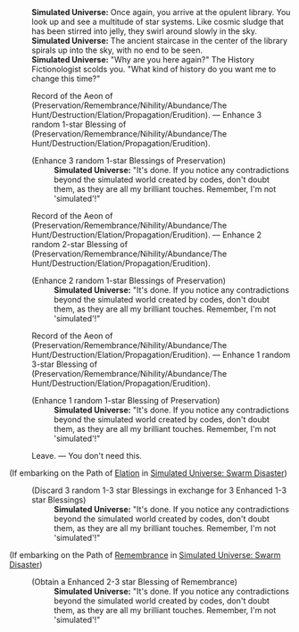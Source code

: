 {{Dialogue Start}}
:'''Simulated Universe:''' Once again, you arrive at the opulent library. You look up and see a multitude of star systems. Like cosmic sludge that has been stirred into jelly, they swirl around slowly in the sky.
:'''Simulated Universe:''' The ancient staircase in the center of the library spirals up into the sky, with no end to be seen.
:'''Simulated Universe:''' "Why are you here again?" The History Fictionologist scolds you. "What kind of history do you want me to change this time?"
:{{DIcon|Star}} Record of the Aeon of (Preservation/Remembrance/Nihility/Abundance/The Hunt/Destruction/Elation/Propagation/Erudition). &mdash; Enhance 3 random 1-star Blessing of (Preservation/Remembrance/Nihility/Abundance/The Hunt/Destruction/Elation/Propagation/Erudition).
:;(Enhance 3 random 1-star Blessings of Preservation)
::'''Simulated Universe:''' "It's done. If you notice any contradictions beyond the simulated world created by codes, don't doubt them, as they are all my brilliant touches. Remember, I'm not 'simulated'!"
:{{DIcon|Star}} Record of the Aeon of (Preservation/Remembrance/Nihility/Abundance/The Hunt/Destruction/Elation/Propagation/Erudition). &mdash; Enhance 2 random 2-star Blessing of (Preservation/Remembrance/Nihility/Abundance/The Hunt/Destruction/Elation/Propagation/Erudition).
:;(Enhance 2 random 1-star Blessings of Preservation)
::'''Simulated Universe:''' "It's done. If you notice any contradictions beyond the simulated world created by codes, don't doubt them, as they are all my brilliant touches. Remember, I'm not 'simulated'!"
:{{DIcon|Star}} Record of the Aeon of (Preservation/Remembrance/Nihility/Abundance/The Hunt/Destruction/Elation/Propagation/Erudition). &mdash; Enhance 1 random 3-star Blessing of (Preservation/Remembrance/Nihility/Abundance/The Hunt/Destruction/Elation/Propagation/Erudition).
:;(Enhance 1 random 1-star Blessing of Preservation)
::'''Simulated Universe:''' "It's done. If you notice any contradictions beyond the simulated world created by codes, don't doubt them, as they are all my brilliant touches. Remember, I'm not 'simulated'!"
:{{DIcon|Star}} Leave. &mdash; You don't need this.
;(If embarking on the Path of [[Simulated Universe: Swarm Disaster/Paths#Elation|Elation]] in [[Simulated Universe: Swarm Disaster]])
:{{SU Special Dialogue|Elation|Let Elation override the other records!|Turn 3 random Blessings into random Enhanced Blessings.}}
:;(Discard 3 random 1-3 star Blessings in exchange for 3 Enhanced 1-3 star Blessings)
::'''Simulated Universe:''' "It's done. If you notice any contradictions beyond the simulated world created by codes, don't doubt them, as they are all my brilliant touches. Remember, I'm not 'simulated'!"
;(If embarking on the Path of [[Simulated Universe: Swarm Disaster/Paths#Remembrance|Remembrance]] in [[Simulated Universe: Swarm Disaster]])
:{{SU Special Dialogue|Remembrance|Editing records of the Remembrance.|Obtain 1 Enhanced "Remembrance" Blessing of 2- to 3-star rarity.}}
:;(Obtain a Enhanced 2-3 star Blessing of Remembrance)
::'''Simulated Universe:''' "It's done. If you notice any contradictions beyond the simulated world created by codes, don't doubt them, as they are all my brilliant touches. Remember, I'm not 'simulated'!"
{{Dialogue End}}